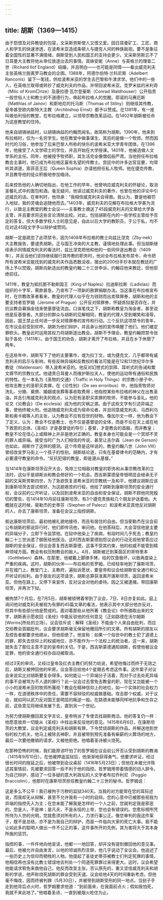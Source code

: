 ```yaml
---
---
---
```

title: 胡斯（1369—1415）
---




由于怨恨及对异教徒的包容，文采斯劳斯使人又恨又爱。因日耳曼矿工、工匠、商人和学生的快速渗透，在波希米亚造成条顿人与捷克人间的种族敌视。要不是象征着全国性的显著不满情绪，胡斯受到人民和国王的支持会更少。文采斯劳斯忘不了日耳曼大主教将他从帝位放逐出去的事情。其妹安妮（Anne）与英格兰的理查二世（Richard Ⅱof England）结婚，并且明白——也可能是同情——看出威克利夫主张英格兰脱离罗马教会的企图。1388年，阿德尔伯特·兰科尼斯（Adelbert Ranconis）留下一笔钱，供给波希米亚的学生去巴黎和牛津求学。他们中的一些人，在英格兰取得或转抄了威克利夫的作品，并带回波希米亚。克罗米兹的米利奇（Milic of Krom□ríze）及康拉德·瓦尔登豪斯（Conrad Waldhouser）公开指责一般世俗人士和教士的不道德行为，唤起布拉格人的觉醒。耶诺的马赛厄斯（Matthias of Janov）和斯地尼的托马斯（Thomas of Stitny）则继续其传教，皇帝甚至欧内斯特大主教（Archbishop Ernst）都予以赞成。在1391年，有一座叫做伯利恒的教堂，在布拉格建立，以领导宗教改革运动。在1402年胡斯被任命为这座教堂的住持。

他来自胡锡纳兹村，以胡锡纳兹的约翰而闻名，故简称为胡斯。1390年，他来到布拉格时，仅为一名穷学生。他在教堂中做事谋生，其目的是做一个牧师。然而因时代的习俗，他参加了后来巴黎人所称的快乐的波希米亚大学青年团体。在1396年，他接受了人文学硕士的学位，并且开始在大学授课。1401年，他被选做人文学系的主任。同年，他被授予牧师职，其生活完全像僧侣般严肃。当他担任布拉格教会主事时，他已成为布拉格区最有名望的传教士。宫廷中的许多达官显要，均常听其讲道，索菲亚王后（Queen Sophia）亦请他担任私人牧师。他在捷克传教，并且教导他的徒众积极地参加唱诗。

后来控告他的人确切地指出，在他工作的早年，他曾响应威克利夫的怀疑论，取消圣餐礼式中的面包和酒。毫无疑问，他读过威克利夫的著作，也曾在他的评论中引述威氏的话。在审判时，他坦承：“我相信威克利夫会得救。我认为，要是他被罚入地狱，我的灵魂会追随他而去。”1403年，威克利夫的见解在布拉格大学甚为流行，以致总主教堂的教士会议——主事教士摘送了45段威克利夫的文章给大学各主管，并且要求将这些言论清除出校。对此，包括胡斯在内的一些学校主管给予否定的答复。但大多数学校人士的意见是，自此以后大学的教职员，于公于私，均不应对这45段文字予以辩护或赞同。

胡斯一定是疏忽了此项禁令，因为1408年布拉格的教士向兹比涅克（Zby-nek）大主教报告，要谴责胡斯。正与国王冲突的大主教，谨慎地处理此事。但当胡斯继续表示同情威克利夫的看法时，兹比涅克把他和他的一些同伴逐出教会（1409年），并且当他们坚持继续服行其传教的职务时，他对全布拉格发布禁令，命令把所有波希米亚能找到的威克利夫作品悉数没收，搜出的200份手抄本就在教廷的广场上予以焚毁。胡斯向新选出的教皇约翰二十三世申诉，约翰召他来教廷，但他拒绝前往。

1411年，教皇为抵抗那不勒斯国王（King of Naples）拉迪斯拉斯（Ladislas）而组织的十字军，需款甚急，乃宣布了一项新的赦罪捐献办法。当这事在布拉格宣布时，在宗教改革者看来，教皇的代理人似乎在为钱财而出卖赎罪券，胡斯和他的主要支持者哲罗姆（Jerome of Prague）公开反对赎罪券，怀疑炼狱是否存在，并抗议教会募捐金钱来使基督徒流血。口诛笔伐之下，胡斯称教皇为淘金者，甚至说他是反基督者。大部分的群众与胡斯的见解相同，教皇的代理人受到嘲笑和凌辱，因此，国王禁止任何进一步反对赎罪券的宣传和行动。三个反抗这项禁令的青年，在市议会前受到欢呼。胡斯为他们辩护，并且承认他的宣传唤醒了他们。他们被定罪砍头。教皇此时运用其权力将胡斯逐出教会。胡斯不予理会，教皇约翰把禁令张贴于各处（1411年）。由于国王的劝告，胡斯才离开了布拉格，并且在乡下休憩了两年。

在这些年中，胡斯写下了他的主要著作，或为拉丁文，或为捷克文，几乎都带有威克利夫的启示与影响，有些反映异端和反教权的看法可能是在12和13世纪华尔多教徒（Waldensian）带入波希米亚的。他反对幻想式的崇拜、耳听式的告诫和繁文缛节的宗教仪式。他谴责日耳曼人而维护斯拉夫人，使他的运动带有通俗和民族的特性。在一本名为《圣物的交通》（Traffic in Holy Things）的宗教小册子中，他攻击教士的圣职买卖罪。在《论性别》（De sex erroribus）中，他指责牧师对洗礼、分娩、奠祭、婚姻或丧葬等事收取费用；他指控某些布拉格的神父在出售圣油，并且引用威克利夫的观点，认为犯有圣职买卖罪的牧师，不能参与圣礼。他的论文《论教会》（De ecclesia）成为他的灾祸之源。由于这些文字有引述异端之事，使他终被火刑。他追随威克利夫成为宿命论者，并且同意威克利夫、马西利乌斯和奥卡姆等人的主张，认为教会不应有现世的财物。像加尔文一样，他为教会下了定义，认为：教会不仅是教士、也不仅是基督徒的全体，而是不论在天上或在地下救恩的总体。《圣经》才是基督徒的导引；基督，才是教会的首脑，而非教皇；教皇不论在信心上或精神上并非是绝对正确的。教皇本身也可能会是一个冥顽不灵的罪人或异端。接受当时广为人们相信的传说，甚至让吉尔森（Jean de Gerson）也如此，胡斯作了这样的臆测。这个传奇是这样说的，教皇约翰八世（John Ⅷ）曾经改变罗马街上一个孩子的性别。胡斯结论道，只有在基督律令的范畴内，才有必要遵守教皇的命令。“反抗犯错的教皇，即是遵从基督。”

当1414年在康斯坦茨召开大会，免除三位相敌对教皇的职务和从事宗教改革的立法时，这似乎是胡斯派和教会修好的一个机会。西吉斯蒙德皇帝很明显会继承无子嗣的文采斯劳斯四世，为了急欲恢复波希米亚的宗教统一及和平，他建议胡斯应该到康斯坦茨去尝试修好。为这趟艰苦的行程，他给了胡斯到康斯坦茨的安全通行权，会议前的公开听证，以及回到波希米亚的自由和安全保证。胡斯不顾他同党殷切的警告，在1414年10月前往康斯坦茨，有3个捷克贵族和几个朋友护送着他。大概就在这时候，斐勒杰的史蒂芬（Stephen of Palecz）和波希米亚其他反对胡斯的人，亦去了康斯坦茨，准备在会议上指控胡斯。

抵达康斯坦茨后，最初他被礼貌地接待，而且有居住的自由。但当斐勒杰在议会前公布胡斯的邪说异行时，他们即传讯他，审问他。在他答辩后，大会深信他是主要的异端分子，立即下令监禁他。在狱中他染上了疾病，有段时间几乎死去；教皇约翰二十三世派遣了御医给他医治。这时西吉斯蒙德抱怨议会的行动无视他曾答应过胡斯的安全保证，但议会答复西吉斯蒙德，这事不受其约束，他的权威不能管到精神领域方面。教会有权压制教会的敌人。4月，胡斯被迁到莱茵区的哥特里本（Gottlieben）森林。在那里，他被戴上脚镣手铐，给的饮食极坏，以致再度染上严重的疾病。这时，胡斯的伙伴——布拉格的哲罗姆，已经轻率地到了康斯坦茨，并在城门上、教堂门上、主教府，遍贴诉愿状，要皇帝和议会给胡斯安全通行和公开听证的权利。由于朋友的这项请求，胡斯总算获准离开康斯坦茨，返回波希米亚。但他在路上，又停下来宣传，反对议会对他的虐待。因之又被逮捕，带回康斯坦茨，并再次下狱。

被拘禁7个月后，在7月5日，胡斯被锁铐着带到了议会，7日、8日亦复如此。庭上询问他对威克利夫被视为有罪的45篇文章的看法，他表示其中大部分他亦反对，但其中有些部分他是赞成的。面对着那些从他所著《教会论》中所摘取出来的文字，胡斯表示愿收回《圣经》中能反驳他的任何意见（正如路德在沃尔姆斯[Worms]所处的立场）。议会驳斥说：解释《圣经》不能由个人来自由批判，而应交给教会首脑批判，议会要求胡斯毫无保留地撤回所引的文章。所有胡斯的朋友以及控告者都要求他顺从，但他拒绝了。他宣称：如果一个俗世中的教士犯了道德上的罪，即失去信仰上的权威地位，亦不能作为一个法权上的统治者。这一来，胡斯就失去了那位主意不定的皇帝的关切。于是，西吉斯蒙德通知胡斯，假使他被议会定罪，他的安全通行权亦自动被取消。

经过3天的审讯，又经过皇帝及红衣主教们的努力劝说，希望他悔过而终于无效之后，胡斯又被押回他的牢房。议会答应给他4个星期去考虑这件事。这件案子对议会来说实比对胡斯要复杂得多。如何能让一个异端分子活着，而对于过去处死异端的事不会被骂为不人道的罪行？此一议会过去曾免去教皇的职，现在又岂能被一个小小的波希米亚的牧师所蔑视？教会在精神信仰上的地位，如一个实体的社会权力一样，在道德秩序中的责任，需要不容辩驳的权威做基础。攻击那个权威，对于议会，就如同以武力反对国王是明显的叛逆一般。在路德未能够同样地抗争和生存之前，这些意见将继续发展下去，直到另一个世纪。

为努力使胡斯撤回其文字言论，皇帝特派了专使去找胡斯商洽。他的答复仍一样：他愿意放弃一切能从《圣经》中找出来反驳他的意见。1415年6月6日，在康斯坦茨的大教堂，议会判定威克利夫和胡斯有罪，下令焚烧胡斯的作品，并解送他到世俗的权力机关。他马上被除去神职，并且被带到预先准备有柴薪的火葬场的地方，最后一次要他撤销的请求，又被他拒绝。他唱着圣诗被火烧死。

在那种恐怖的时候，我们能原谅吓怕了的哲罗姆在议会前公开否认受到胡斯的教诲（1415年9月10日）。在他被押返监狱后，他渐渐地获得勇气。他要求听证，经过很长时间的拖延之后，他被带到会议桌前（1416年5月23日）；但他在未被允许陈述其案情前，先被要求回答一些不利于他的指控。哲罗姆用带着情感的动人辞令，为自己辩护，感动了一位多疑的意大利政坛的人文学者布拉乔利尼（Poggio Bracciolini），他那时在康斯坦茨担任教皇约翰二十三世的秘书。哲罗姆说：

这是多么不公平！我已被拘于污秽的监狱340天。当我的对方能常在您的耳际述说，而我却无从辩解，甚至不允许我有一小时的自辩。您的心意中已被那些视我为异端的指控先入为主；在您未能了解我是怎样的一个人之前，您就判定我是邪恶的。您是人，不是神；是凡夫，不是永恒的上帝，您也会有错误的。您愈标榜所凭所恃为人世的光明，您就愈须对所有的人，力求行事公正。像您审判的我这件案子，既不是总结，亦不是为我自己的辩护，而是一件临向大家的死亡大事。我不能让如此多的聪明人做出一件不公正的事，这件事所开的先例，其为害将大于其本身所施的惩罚。



指控的事，一件件地向他宣读，他都一一地回答，却并没有提到撤回他的意见事。最后，他被允许自由发言，以他的坦诚热烈言辞，他几乎说动了全议会。他追述了一些历史上为信仰而牺牲的人物。他提起了圣徒史蒂芬被教士们判定死罪的事情，他相信再也没有比教士错误地去判处一个同道死罪罪过来得更大。这时，议会希望他能请求宥免来救他自己，他反而改变主张，否认原先的，重又坚信威克利夫和胡斯的学说，他声称烧死胡斯的罪会受到天谴。议会给他4天的时间重新考虑。但他毫不悔改，因而终被判罪（5月30日），并被带到胡斯受刑的同一地点。当刽子手走到他背后点火时，哲罗姆要求他道：“到前面来，在我面前点火；假如我怕死，我就不来此地了。”他唱着圣诗，一直到被烟火呛住为止。